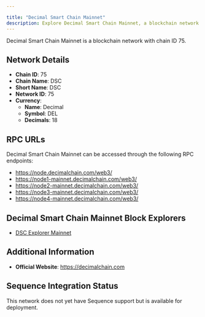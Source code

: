 ```yaml
---

title: "Decimal Smart Chain Mainnet"
description: Explore Decimal Smart Chain Mainnet, a blockchain network with chain ID 75. Learn about its native currency, Decimal, and how to interact with the network.
---
```




Decimal Smart Chain Mainnet is a blockchain network with chain ID 75.

## Network Details

- **Chain ID**: 75
- **Chain Name**: DSC
- **Short Name**: DSC
- **Network ID**: 75
- **Currency**: 
  - **Name**: Decimal
  - **Symbol**: DEL
  - **Decimals**: 18

## RPC URLs

Decimal Smart Chain Mainnet can be accessed through the following RPC endpoints:

- https://node.decimalchain.com/web3/
- https://node1-mainnet.decimalchain.com/web3/
- https://node2-mainnet.decimalchain.com/web3/
- https://node3-mainnet.decimalchain.com/web3/
- https://node4-mainnet.decimalchain.com/web3/

## Decimal Smart Chain Mainnet Block Explorers

- [DSC Explorer Mainnet](https://explorer.decimalchain.com)

## Additional Information

- **Official Website**: https://decimalchain.com

## Sequence Integration Status

This network does not yet have Sequence support but is available for deployment.
